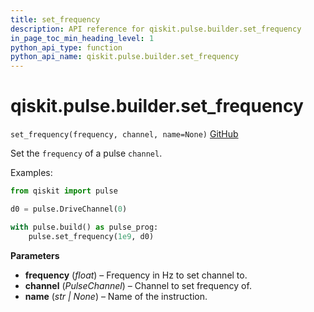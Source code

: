 ```yaml
---
title: set_frequency
description: API reference for qiskit.pulse.builder.set_frequency
in_page_toc_min_heading_level: 1
python_api_type: function
python_api_name: qiskit.pulse.builder.set_frequency
---
```


<span id="qiskit-pulse-builder-set-frequency" />

# qiskit.pulse.builder.set\_frequency

<span id="qiskit.pulse.builder.set_frequency" />

`set_frequency(frequency, channel, name=None)` [GitHub](https://github.com/qiskit/qiskit/tree/stable/0.24/qiskit/pulse/builder.py "view source code")

Set the `frequency` of a pulse `channel`.

Examples:

```python
from qiskit import pulse

d0 = pulse.DriveChannel(0)

with pulse.build() as pulse_prog:
    pulse.set_frequency(1e9, d0)
```

**Parameters**

*   **frequency** (*float*) – Frequency in Hz to set channel to.
*   **channel** (*PulseChannel*) – Channel to set frequency of.
*   **name** (*str | None*) – Name of the instruction.

